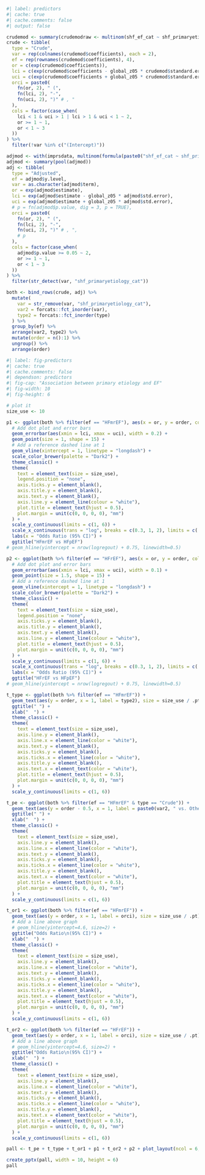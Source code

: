 ```r
#| label: predictors
#| cache: true
#| cache.comments: false
#| output: false

crudemod <- summary(crudemodraw <- multinom(shf_ef_cat ~ shf_primaryetiology_cat, data = rsdata))
crude <- tibble(
  type = "Crude",
  var = rep(colnames(crudemod$coefficients), each = 2),
  ef = rep(rownames(crudemod$coefficients), 4),
  or = c(exp(crudemod$coefficients)),
  lci = c(exp(crudemod$coefficients - global_z05 * crudemod$standard.errors)),
  uci = c(exp(crudemod$coefficients + global_z05 * crudemod$standard.errors)),
  orci = paste0(
    fn(or, 2), " (",
    fn(lci, 2), "-",
    fn(uci, 2), ")" # , "
  ),
  cols = factor(case_when(
    lci < 1 & uci > 1 | lci > 1 & uci < 1 ~ 2,
    or >= 1 ~ 1,
    or < 1 ~ 3
  ))
) %>%
  filter(!var %in% c("(Intercept)"))

adjmod <- with(imprsdata, multinom(formula(paste0("shf_ef_cat ~ shf_primaryetiology_cat + ", paste(modvars, collapse = " + ")))))
adjmod <- summary(pool(adjmod))
adj <- tibble(
  type = "Adjusted",
  ef = adjmod$y.level,
  var = as.character(adjmod$term),
  or = exp(adjmod$estimate),
  lci = exp(adjmod$estimate - global_z05 * adjmod$std.error),
  uci = exp(adjmod$estimate + global_z05 * adjmod$std.error),
  # p = fn(adjmod$p.value, dig = 3, p = TRUE),
  orci = paste0(
    fn(or, 2), " (",
    fn(lci, 2), "-",
    fn(uci, 2), ")" # , ",
    # p
  ),
  cols = factor(case_when(
    adjmod$p.value >= 0.05 ~ 2,
    or >= 1 ~ 1,
    or < 1 ~ 3
  ))
) %>%
  filter(str_detect(var, "shf_primaryetiology_cat"))

both <- bind_rows(crude, adj) %>%
  mutate(
    var = str_remove(var, "shf_primaryetiology_cat"),
    var2 = forcats::fct_inorder(var),
    type2 = forcats::fct_inorder(type)
  ) %>%
  group_by(ef) %>%
  arrange(var2, type2) %>%
  mutate(order = n():1) %>%
  ungroup() %>%
  arrange(order)
```

```r
#| label: fig-predictors
#| cache: true
#| cache.comments: false
#| dependson: predictors
#| fig-cap: "Association between primary etiology and EF"
#| fig-width: 10
#| fig-height: 6

# plot it
size_use <- 10

p1 <- ggplot(both %>% filter(ef == "HFmrEF"), aes(x = or, y = order, color = cols)) +
  # Add dot plot and error bars
  geom_errorbar(aes(xmin = lci, xmax = uci), width = 0.2) +
  geom_point(size = 1, shape = 15) +
  # Add a reference dashed line at 1
  geom_vline(xintercept = 1, linetype = "longdash") +
  scale_color_brewer(palette = "Dark2") +
  theme_classic() +
  theme(
    text = element_text(size = size_use),
    legend.position = "none",
    axis.ticks.y = element_blank(),
    axis.title.y = element_blank(),
    axis.text.y = element_blank(),
    axis.line.y = element_line(colour = "white"),
    plot.title = element_text(hjust = 0.5),
    plot.margin = unit(c(0, 0, 0, 0), "mm")
  ) +
  scale_y_continuous(limits = c(1, 6)) +
  scale_x_continuous(trans = "log", breaks = c(0.3, 1, 2), limits = c(.3, 2)) +
  labs(x = "Odds Ratio (95% CI)") +
  ggtitle("HFmrEF vs HFpEF")
# geom_hline(yintercept = nrow(logregout) + 0.75, linewidth=0.5)

p2 <- ggplot(both %>% filter(ef == "HFrEF"), aes(x = or, y = order, color = cols)) +
  # Add dot plot and error bars
  geom_errorbar(aes(xmin = lci, xmax = uci), width = 0.1) +
  geom_point(size = 1.5, shape = 15) +
  # Add a reference dashed line at 1
  geom_vline(xintercept = 1, linetype = "longdash") +
  scale_color_brewer(palette = "Dark2") +
  theme_classic() +
  theme(
    text = element_text(size = size_use),
    legend.position = "none",
    axis.ticks.y = element_blank(),
    axis.title.y = element_blank(),
    axis.text.y = element_blank(),
    axis.line.y = element_line(colour = "white"),
    plot.title = element_text(hjust = 0.5),
    plot.margin = unit(c(0, 0, 0, 0), "mm")
  ) +
  scale_y_continuous(limits = c(1, 6)) +
  scale_x_continuous(trans = "log", breaks = c(0.3, 1, 2), limits = c(.3, 2)) +
  labs(x = "Odds Ratio (95% CI)") +
  ggtitle("HFrEF vs HFpEF")
# geom_hline(yintercept = nrow(logregout) + 0.75, linewidth=0.5)

t_type <- ggplot(both %>% filter(ef == "HFmrEF")) +
  geom_text(aes(y = order, x = 1, label = type2), size = size_use / .pt, hjust = 0) +
  ggtitle(" ") +
  xlab("  ") +
  theme_classic() +
  theme(
    text = element_text(size = size_use),
    axis.line.y = element_blank(),
    axis.line.x = element_line(color = "white"),
    axis.text.y = element_blank(),
    axis.ticks.y = element_blank(),
    axis.ticks.x = element_line(color = "white"),
    axis.title.y = element_blank(),
    axis.text.x = element_text(color = "white"),
    plot.title = element_text(hjust = 0.5),
    plot.margin = unit(c(0, 0, 0, 0), "mm")
  ) +
  scale_y_continuous(limits = c(1, 6))

t_pe <- ggplot(both %>% filter(ef == "HFmrEF" & type == "Crude")) +
  geom_text(aes(y = order - 0.5, x = 1, label = paste0(var2, " vs. Other")), size = size_use / .pt, hjust = 0) +
  ggtitle(" ") +
  xlab("  ") +
  theme_classic() +
  theme(
    text = element_text(size = size_use),
    axis.line.y = element_blank(),
    axis.line.x = element_line(color = "white"),
    axis.text.y = element_blank(),
    axis.ticks.y = element_blank(),
    axis.ticks.x = element_line(color = "white"),
    axis.title.y = element_blank(),
    axis.text.x = element_text(color = "white"),
    plot.title = element_text(hjust = 0.5),
    plot.margin = unit(c(0, 0, 0, 0), "mm")
  ) +
  scale_y_continuous(limits = c(1, 6))

t_or1 <- ggplot(both %>% filter(ef == "HFmrEF")) +
  geom_text(aes(y = order, x = 1, label = orci), size = size_use / .pt) +
  # Add a line above graph
  # geom_hline(yintercept=4.6, size=2) +
  ggtitle("Odds Ratio\n(95% CI)") +
  xlab("  ") +
  theme_classic() +
  theme(
    text = element_text(size = size_use),
    axis.line.y = element_blank(),
    axis.line.x = element_line(color = "white"),
    axis.text.y = element_blank(),
    axis.ticks.y = element_blank(),
    axis.ticks.x = element_line(color = "white"),
    axis.title.y = element_blank(),
    axis.text.x = element_text(color = "white"),
    plot.title = element_text(hjust = 0.5),
    plot.margin = unit(c(0, 0, 0, 0), "mm")
  ) +
  scale_y_continuous(limits = c(1, 6))

t_or2 <- ggplot(both %>% filter(ef == "HFrEF")) +
  geom_text(aes(y = order, x = 1, label = orci), size = size_use / .pt) +
  # Add a line above graph
  # geom_hline(yintercept=4.6, size=2) +
  ggtitle("Odds Ratio\n(95% CI)") +
  xlab("  ") +
  theme_classic() +
  theme(
    text = element_text(size = size_use),
    axis.line.y = element_blank(),
    axis.line.x = element_line(color = "white"),
    axis.text.y = element_blank(),
    axis.ticks.y = element_blank(),
    axis.ticks.x = element_line(color = "white"),
    axis.title.y = element_blank(),
    axis.text.x = element_text(color = "white"),
    plot.title = element_text(hjust = 0.5),
    plot.margin = unit(c(0, 0, 0, 0), "mm")
  ) +
  scale_y_continuous(limits = c(1, 6))

pall <- t_pe + t_type + t_or1 + p1 + t_or2 + p2 + plot_layout(ncol = 6, nrow = 1, widths = c(2.2, 0.9, 1, 1.2, 1, 1.2))

create_pptx(pall, width = 10, height = 6)
pall
```
